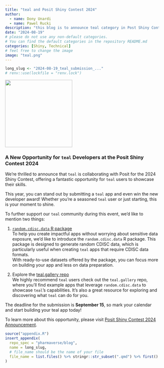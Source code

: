 ```yaml
---
title: "teal and Posit Shiny Contest 2024"
author:
  - name: Dony Unardi
  - name: Pawel Rucki
description: "this blog is to announce teal category in Post Shiny Contest 2024 and to inform users on resources to make their teal app for the submission."
date: "2024-08-19"
# please do not use any non-default categories.
# You can find the default categories in the repository README.md
categories: [Shiny, Technical]
# feel free to change the image
image: "teal.png"
---
```


<!--------------- typical setup ----------------->

```r
long_slug <- "2024-08-19_teal_submission_..."
# renv::use(lockfile = "renv.lock")
```

<!--------------- post begins here ----------------->

![](teal.png){fig-align="center" width="220"}

### A New Opportunity for `teal` Developers at the Posit Shiny Contest 2024

We're thrilled to announce that `teal` is collaborating with Posit for the 2024 Shiny Contest, offering a fantastic opportunity for `teal` users to showcase their skills.

This year, you can stand out by submitting a `teal` app and even win the new developer award!
Whether you're a seasoned `teal` user or just starting, this is your moment to shine.

To further support our `teal` community during this event, we'd like to mention two things:

1.  [`random.cdisc.data` R package](https://insightsengineering.github.io/random.cdisc.data/) \
    To help you create impactful apps without worrying about sensitive data exposure, we’d like to introduce the `random.cdisc.data` R package.
    This package is designed to generate random CDISC data, which is particularly useful when creating `teal` apps that require CDISC data formats.
    \
    With ready-to-use datasets offered by the package, you can focus more on building your app and less on data preparation.

2.  Explore the [teal.gallery repo](https://github.com/insightsengineering/teal.gallery) \
    We highly recommend `teal` users check out the `teal.gallery` repo, where you’ll find example apps that leverage `random.cdisc.data` to showcase `teal`’s capabilities. It’s also a great resource for exploring and discovering what `teal` can do for you.

The deadline for the submission is **September 15**, so mark your calendar and start building your teal app today!

To learn more about this opportunity, please visit [Posit Shiny Contest 2024 Announcement](https://posit.co/blog/announcing-the-2024-shiny-contest/).

<!--------------- appendices go here ----------------->

```r
source("appendix.R")
insert_appendix(
  repo_spec = "pharmaverse/blog",
  name = long_slug,
  # file_name should be the name of your file
  file_name = list.files() %>% stringr::str_subset(".qmd") %>% first()
)
```
